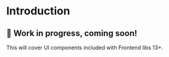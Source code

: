 # Introduction

## **🚧 Work in progress, coming soon!**

This will cover UI components included with Frontend libs 13+.
